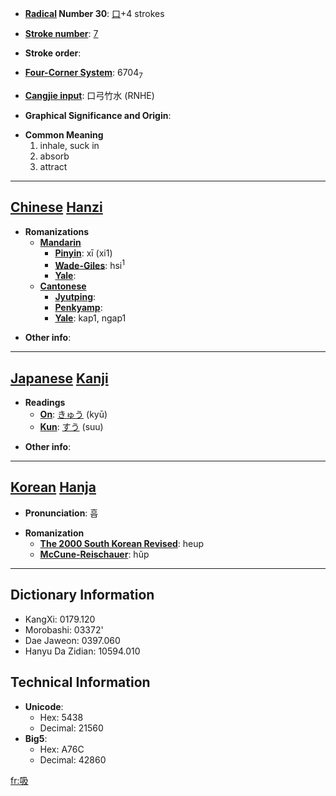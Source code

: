* '''[[Wiktionary:Chinese radical index| Radical]] Number 30''': [[Wiktionary:Chinese radical index 口|口]]+4 strokes

* '''[[Wiktionary:Chinese total strokes index|Stroke number]]''': [[Wiktionary:Chinese total strokes index 7|7]]

* '''Stroke order''': 

* '''[[Wiktionary:Chinese four corner index|Four-Corner System]]''': 6704<sub>7</sub>

* '''[[Wiktionary:Chinese Cangjie index|Cangjie input]]''': 口弓竹水 (RNHE)

* '''Graphical Significance and Origin''': 

* '''Common Meaning'''
*#inhale, suck in
*# absorb
*# attract


----

== [[Chinese]] [[Hanzi]] ==

* '''Romanizations'''
** '''[[Mandarin]]'''
*** '''[[Pinyin]]''': xī (xi1)
*** '''[[Wade-Giles]]''': hsi<sup>1</sup>
*** '''[[Yale]]''': 
** '''[[Cantonese]]'''
*** '''[[Jyutping]]''':
*** '''[[Penkyamp]]''': 
*** '''[[Yale]]''': kap1, ngap1

* '''Other info''': 

----

== [[Japanese]] [[Kanji]] ==

* '''Readings'''
** '''[[On]]''': [[きゅう]] (kyū)
** '''[[Kun]]''': [[すう]] (suu)

* '''Other info''':  

----

== [[Korean]] [[Hanja]] ==

* '''Pronunciation''': 흡

* '''Romanization'''
** '''[[The 2000 South Korean Revised Romanization|The 2000 South Korean Revised]]''': heup
** '''[[McCune-Reischauer]]''': hŭp

----

== Dictionary Information ==

* KangXi: 0179.120
* Morobashi: 03372'
* Dae Jaweon: 0397.060
* Hanyu Da Zidian: 10594.010

== Technical Information ==

* '''Unicode''':
** Hex: 5438
** Decimal: 21560
* '''Big5''':
** Hex: A76C
** Decimal: 42860

[[fr:吸]]